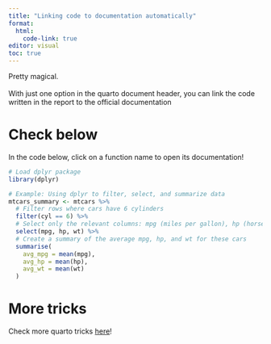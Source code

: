 ```yaml
---
title: "Linking code to documentation automatically"
format: 
  html:
    code-link: true
editor: visual
toc: true
---
```


Pretty magical.\
\
With just one option in the quarto document header, you can link the code written in the report to the official documentation

# Check below

In the code below, click on a function name to open its documentation!

```r
# Load dplyr package
library(dplyr)

# Example: Using dplyr to filter, select, and summarize data
mtcars_summary <- mtcars %>%
  # Filter rows where cars have 6 cylinders
  filter(cyl == 6) %>%
  # Select only the relevant columns: mpg (miles per gallon), hp (horsepower), and wt (weight)
  select(mpg, hp, wt) %>%
  # Create a summary of the average mpg, hp, and wt for these cars
  summarise(
    avg_mpg = mean(mpg),
    avg_hp = mean(hp),
    avg_wt = mean(wt)
  )
```

# More tricks

Check more quarto tricks [here](https://www.productive-r-workflow.com/quarto-tricks)!
